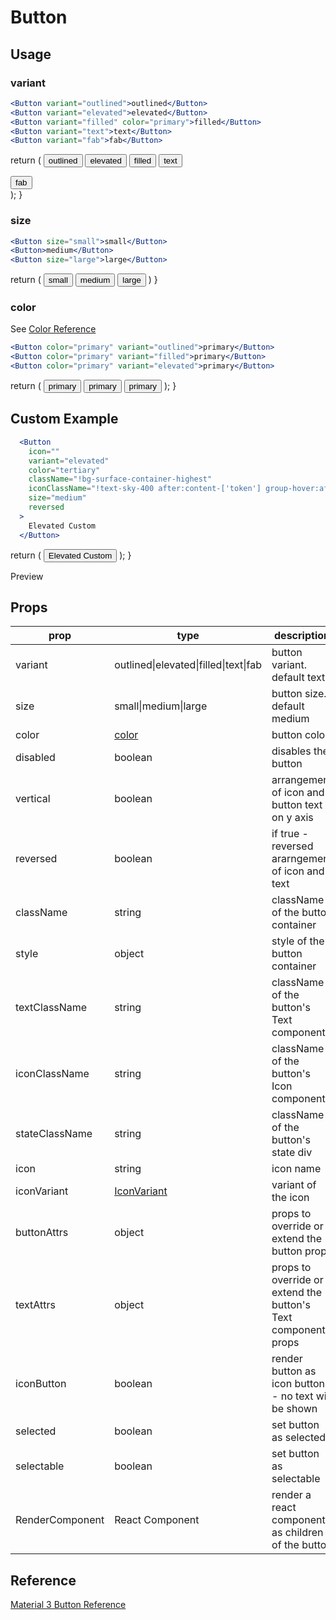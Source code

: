# Button

## Usage

### variant


```jsx
<Button variant="outlined">outlined</Button>
<Button variant="elevated">elevated</Button>
<Button variant="filled" color="primary">filled</Button>
<Button variant="text">text</Button>
<Button variant="fab">fab</Button>
```

  return (
    <List>
      <Button variant="outlined">outlined</Button>
      <Button variant="elevated">elevated</Button>
      <Button variant="filled" color="primary">filled</Button>
      <Button variant="text">text</Button>
      <div className='relative top-[50px] left-[64px]'>
        <Button variant="fab" color="primary">fab</Button>
      </div>
    </List>
  );
}

<ButtonVariantExample />

### size

```jsx
<Button size="small">small</Button>
<Button>medium</Button>
<Button size="large">large</Button>
```

  return (
    <List>
      <Button size="small" variant="elevated">small</Button>
      <Button variant="elevated">medium</Button>
      <Button size="large" variant="elevated">large</Button>
    </List>
  )
}

<ButtonSize />

### color

See [Color Reference](/docs/theming/colors)

```jsx
<Button color="primary" variant="outlined">primary</Button>
<Button color="primary" variant="filled">primary</Button>
<Button color="primary" variant="elevated">primary</Button>
```

  return (
    <List>
      <Button color="primary" variant="outlined">primary</Button>
      <Button color="primary" variant="filled">primary</Button>
      <Button color="primary" variant="elevated">primary</Button>
    </List>
  );
}

<ButtonColor/>

## Custom Example


```jsx
  <Button
    icon=""
    variant="elevated"
    color="tertiary"
    className="!bg-surface-container-highest"
    iconClassName="!text-sky-400 after:content-['token'] group-hover:after:!content-['fullscreen\_exit'] group-hover:!text-orange-400 group-hover:rotate-45 !text-4xl group-active:scale-75 group-active:!text-blue-700"
    size="medium"
    reversed
  >
    Elevated Custom
  </Button>
```
  return (
    <Button
      icon=""
      variant="elevated"
      color="tertiary"
      className="!bg-surface-container-highest"
      iconClassName="!text-sky-400 after:content-['token'] group-hover:after:!content-['fullscreen\_exit'] group-hover:!text-orange-400 group-hover:rotate-45 !text-4xl group-active:scale-75 group-active:!text-blue-700"
      size="medium"
      reversed
    >
      Elevated Custom
    </Button>
  );
}

Preview
<List>
  <ButtonExample />
</List>

## Props
|prop|type|description|
|----|----|-----------|
|variant|outlined\|elevated\|filled\|text\|fab|button variant. default text|
|size|small\|medium\|large| button size. default medium
|color| [color](/docs/theming/colors)|button color|
|disabled|boolean|disables the button|
|vertical|boolean|arrangement of icon and button text on y axis|
|reversed|boolean|if true - reversed ararngement of icon and text|
|className|string|className of the button container|
|style|object|style of the button container|
|textClassName|string|className of the button's Text component|
|iconClassName|string|className of the button's Icon component|
|stateClassName|string|className of the button's state div|
|icon|string|icon name|
|iconVariant|[IconVariant](#icon-variant)|variant of the icon|
|buttonAttrs|object|props to override or extend the button props|
|textAttrs|object|props to override or extend the button's Text component props|
|iconButton|boolean|render button as icon button - no text will be shown|
|selected|boolean|set button as selected|
|selectable|boolean|set button as selectable|
|RenderComponent|React Component|render a react component as children of the button|

## Reference

[Material 3 Button Reference](https://m3.material.io/components/all-buttons)